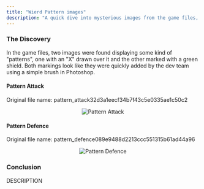 ```yaml
---
title: "Wierd Pattern images"
description: "A quick dive into mysterious images from the game files, featuring two patterns marked with rough edits that hint at developer intentions."
---
```


### The Discovery

In the game files, two images were found displaying some kind of "patterns", one with an "X" drawn over it and the other marked with a green shield.
Both markings look like they were quickly added by the dev team using a simple brush in Photoshop.

#### Pattern Attack

Original file name: pattern_attack32d3a1eecf34b7f43c5e0335ae1c50c2

<div align="center">

![Pattern Attack](https://raw.githubusercontent.com/ThatSINEWAVE/pcw-bughunters/refs/heads/main/images/datamining/Pattern%20Images/pattern_attack32d3a1eecf34b7f43c5e0335ae1c50c2.png)

</div>

#### Pattern Defence

Original file name: pattern_defence089e9488d2213ccc551315b61ad44a96

<div align="center">

![Pattern Defence](https://raw.githubusercontent.com/ThatSINEWAVE/pcw-bughunters/refs/heads/main/images/datamining/Pattern%20Images/pattern_defence089e9488d2213ccc551315b61ad44a96.png)

</div>

### Conclusion

DESCRIPTION